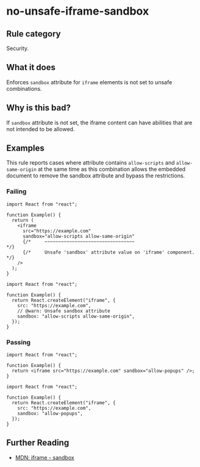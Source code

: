 # no-unsafe-iframe-sandbox

## Rule category

Security.

## What it does

Enforces `sandbox` attribute for `iframe` elements is not set to unsafe combinations.

## Why is this bad?

If `sandbox` attribute is not set, the iframe content can have abilities that are not intended to be allowed.

## Examples

This rule reports cases where attribute contains `allow-scripts` and `allow-same-origin` at the same time as this combination allows the embedded document to remove the sandbox attribute and bypass the restrictions.

### Failing

```tsx twoslash
import React from "react";

function Example() {
  return (
    <iframe
      src="https://example.com"
      sandbox="allow-scripts allow-same-origin"
      {/*     ~~~~~~~~~~~~~~~~~~~~~~~~~~~~~~~~~                        */}
      {/*     Unsafe 'sandbox' attribute value on 'iframe' component.  */}
    />
  );
}
```

```tsx twoslash
import React from "react";

function Example() {
  return React.createElement("iframe", {
    src: "https://example.com",
    // @warn: Unsafe sandbox attribute
    sandbox: "allow-scripts allow-same-origin",
  });
}
```

### Passing

```tsx twoslash
import React from "react";

function Example() {
  return <iframe src="https://example.com" sandbox="allow-popups" />;
}
```

```tsx twoslash
import React from "react";

function Example() {
  return React.createElement("iframe", {
    src: "https://example.com",
    sandbox: "allow-popups",
  });
}
```

## Further Reading

- [MDN: iframe - sandbox](https://developer.mozilla.org/en-US/docs/Web/HTML/Element/iframe#attributes)
